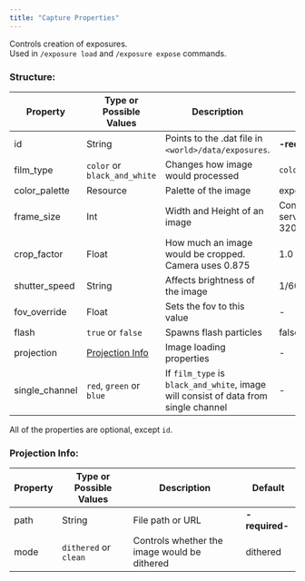 ```yaml
---
title: "Capture Properties"
---
```


Controls creation of exposures.\
Used in `/exposure load` and `/exposure expose` commands.

### Structure:
|Property|Type or Possible Values|Description|Default|
|-|-|-|-|
| id | String | Points to the .dat file in `<world>/data/exposures`. | **-required-** |
| film_type | `color` or `black_and_white` | Changes how image would processed | `color` |
| color_palette | Resource | Palette of the image | exposure:map_colors_plus |
| frame_size | Int | Width and Height of an image | Controlled by exposure-server config. Default: 320 |
| crop_factor | Float | How much an image would be cropped. Camera uses 0.875 | 1.0 |
| shutter_speed | String | Affects brightness of the image | 1/60 |
| fov_override | Float | Sets the fov to this value | - |
| flash | `true` or `false` | Spawns flash particles | false |
| projection | [Projection Info](#ProjectionInfo) | Image loading properties | - |
| single_channel | `red`, `green` or `blue` | If `film_type` is `black_and_white`, image will consist of data from single channel | - |

All of the properties are optional, except `id`.

### Projection Info:
|Property|Type or Possible Values|Description|Default|
|-|-|-|-|
| path | String | File path or URL | **-required-** |
| mode | `dithered` or `clean` | Controls whether the image would be dithered | dithered |